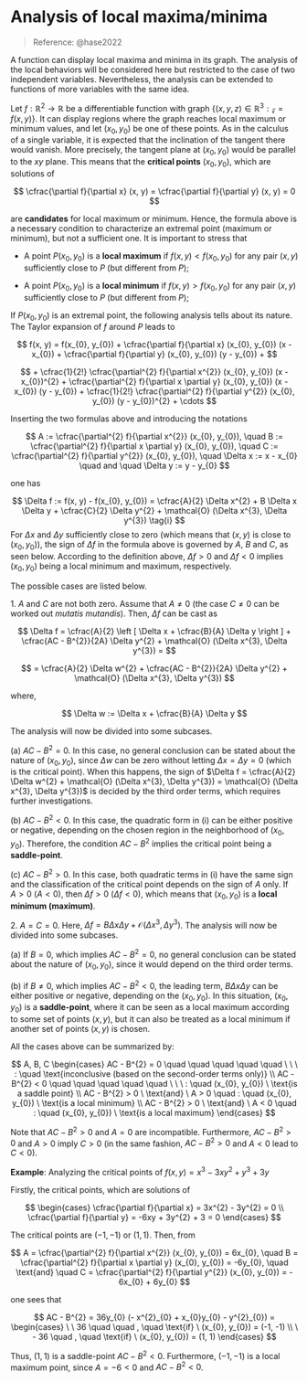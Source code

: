 # Analysis of local maxima/minima

> Reference: @hase2022

A function can display local maxima and minima in its graph. The analysis of the local behaviors will be considered here but restricted to the case of two independent variables. Nevertheless, the analysis can be extended to functions of more variables with the same idea.

Let $f : \mathbb{R}^{2} \to \mathbb{R}$ be a differentiable function with graph $\{(x, y , z) \in \mathbb{R}^{3} : \mathcal{z} = f(x, y)\}$. It can display regions where the graph reaches local maximum or minimum values, and let $(x_{0}, y_{0})$ be one of these points. As in the calculus of a single variable, it is expected that the inclination of the tangent there would vanish. More precisely, the tangent plane at $(x_{0}, y_{0})$ would be parallel to the $xy$ plane. This means that the __critical points__ $(x_{0}, y_{0})$, which are solutions of

$$
\cfrac{\partial f}{\partial x} (x, y) = \cfrac{\partial f}{\partial y} (x, y) = 0
$$

are __candidates__ for local maximum or minimum. Hence, the formula above is a necessary condition to characterize an extremal point (maximum or minimum), but not a sufficient one. It is important to stress that 

* A point $P(x_{0}, y_{0})$ is a __local maximum__ if $f(x, y) < f(x_{0}, y_{0})$ for any pair $(x, y)$ sufficiently close to $P$ (but different from $P$); 

* A point $P(x_{0}, y_{0})$ is a __local minimum__ if $f(x, y) > f(x_{0}, y_{0})$ for any pair $(x, y)$ sufficiently close to $P$ (but different from $P$); 

If $P(x_{0}, y_{0})$ is an extremal point, the following analysis tells about its nature. The Taylor expansion of $f$ around $P$ leads to

$$
f(x, y) = 
f(x_{0}, y_{0}) + \cfrac{\partial f}{\partial x} (x_{0}, y_{0}) (x - x_{0}) +
\cfrac{\partial f}{\partial y} (x_{0}, y_{0}) (y - y_{0}) +
$$

$$
+
\cfrac{1}{2!} \cfrac{\partial^{2} f}{\partial x^{2}} (x_{0}, y_{0}) (x - x_{0})^{2} + 
\cfrac{\partial^{2} f}{\partial x \partial y} (x_{0}, y_{0}) (x - x_{0}) (y - y_{0}) +
\cfrac{1}{2!} \cfrac{\partial^{2} f}{\partial y^{2}} (x_{0}, y_{0}) (y - y_{0})^{2} +
\cdots
$$

Inserting the two formulas above and introducing the notations

$$
A := \cfrac{\partial^{2} f}{\partial x^{2}} (x_{0}, y_{0}), \quad
B := \cfrac{\partial^{2} f}{\partial x \partial y} (x_{0}, y_{0}), \quad
C := \cfrac{\partial^{2} f}{\partial y^{2}} (x_{0}, y_{0}), \quad
\Delta x := x - x_{0} \quad and \quad
\Delta y := y - y_{0}
$$

one has

$$
\Delta f := f(x, y) - f(x_{0}, y_{0}) = 
\cfrac{A}{2} \Delta x^{2} + B \Delta x \Delta y + \cfrac{C}{2} \Delta y^{2} + \mathcal{O} (\Delta x^{3}, \Delta y^{3})
\tag{i}
$$
For $\Delta x$ and $\Delta y$ sufficiently close to zero (which means that $(x, y)$ is close to $(x_{0}, y_{0})$), the sign of $\Delta f$ in the formula above is governed by $A$, $B$ and $C$, as seen below. According to the definition above, $\Delta f > 0$ and $\Delta f < 0$ implies $(x_{0}, y_{0})$ being a local minimum and maximum, respectively.

The possible cases are listed below.

$\text{1}.$ $A \ \text{and} \ C \ \text{are not both zero}$. Assume that $A \neq 0$ (the case $C \neq 0$ can be worked out $mutatis \ mutandis$). Then, $\Delta f$ can be cast as

$$
\Delta f = \cfrac{A}{2} \left [ \Delta x + \cfrac{B}{A} \Delta y \right ] + \cfrac{AC - B^{2}}{2A} \Delta y^{2} + \mathcal{O} (\Delta x^{3}, \Delta y^{3}) =
$$

$$
= \cfrac{A}{2} \Delta w^{2} + \cfrac{AC - B^{2}}{2A} \Delta y^{2} + \mathcal{O} (\Delta x^{3}, \Delta y^{3})
$$

where,

$$
\Delta w := \Delta x + \cfrac{B}{A} \Delta y
$$

The analysis will now be divided into some subcases.

$(\text{a})$ $AC - B^{2} = 0$. In this case, no general conclusion can be stated about the nature of $(x_{0}, y_{0})$, since $\Delta w$ can be zero without letting $\Delta x = \Delta y = 0$ (which is the critical point). When this happens, the sign of $\Delta f = \cfrac{A}{2} \Delta w^{2} + \mathcal{O} (\Delta x^{3}, \Delta y^{3}) = \mathcal{O} (\Delta x^{3}, \Delta y^{3})$ is decided by the third order terms, which requires further investigations.

$(\text{b})$ $AC - B^{2} < 0$. In this case, the quadratic form in $\text{(i)}$ can be either positive or negative, depending on the chosen region in the neighborhood of $(x_{0}, y_{0})$. Therefore, the condition $AC - B^{2}$ implies the critical point being a __saddle-point__. 

$(\text{c})$ $AC - B^{2} > 0$. In this case, both quadratic terms in $\text{(i)}$ have the same sign and the classification of the critical point depends on the sign of $A$ only. If $A > 0 \ (A < 0)$, then $\Delta f > 0 \ (\Delta f < 0)$, which means that $(x_{0}, y_{0})$ is a __local minimum (maximum)__.

$\text{2}.$ $A = C = 0$. Here, $\Delta f = B \Delta x \Delta y + \mathcal{O} (\Delta x^{3}, \Delta y^{3})$. The analysis will now be divided into some subcases.

$(\text{a})$ If $B = 0$, which implies $AC - B^{2} = 0$, no general conclusion can be stated about the nature of $(x_{0}, y_{0})$, since it would depend on the third order terms. 

$(\text{b})$ if $B \neq 0$, which implies $AC - B^{2} < 0$, the leading term, $B \Delta x \Delta y$ can be either positive or negative, depending on the $(x_{0}, y_{0})$. In this situation, $(x_{0}, y_{0})$ is a __saddle-point__, where it can be seen as a local maximum according to some set of points $(x, y)$, but it can also be treated as a local minimum if another set of points $(x, y)$ is chosen.

All the cases above can be summarized by:

$$
A, B, C
\begin{cases}
AC - B^{2} = 0 \quad \quad \quad \quad \quad \ \ \ : \quad \text{inconclusive (based on the second-order terms only)} \\
AC - B^{2} < 0 \quad \quad \quad \quad \quad \ \ \ : \quad (x_{0}, y_{0}) \ \text{is a saddle point} \\
AC - B^{2} > 0 \ \text{and} \ A > 0 \quad : \quad (x_{0}, y_{0}) \ \text{is a local minimum} \\
AC - B^{2} > 0 \ \text{and} \ A < 0 \quad : \quad (x_{0}, y_{0}) \ \text{is a local maximum}
\end{cases}
$$

Note that $AC − B^{2} > 0$ and $A = 0$ are incompatible. Furthermore, $AC − B^{2} > 0$ and $A > 0$ imply $C > 0$ (in the same fashion, $AC − B^{2} > 0$ and $A < 0$ lead to $C < 0$).

__Example__: Analyzing the critical points of $f(x, y) = x^{3} − 3xy^{2} + y^{3} + 3y$

Firstly, the critical points, which are solutions of

$$
\begin{cases}
\cfrac{\partial f}{\partial x} = 3x^{2} - 3y^{2} = 0 \\
\cfrac{\partial f}{\partial y} = -6xy + 3y^{2} + 3 = 0
\end{cases}
$$

The critical points are $(−1, −1)$ or $(1, 1)$. Then, from

$$
A = \cfrac{\partial^{2} f}{\partial x^{2}} (x_{0}, y_{0}) = 6x_{0}, \quad
B = \cfrac{\partial^{2} f}{\partial x \partial y} (x_{0}, y_{0}) = -6y_{0}, \quad \text{and} \quad
C = \cfrac{\partial^{2} f}{\partial y^{2}} (x_{0}, y_{0}) = - 6x_{0} + 6y_{0}
$$

one sees that

$$
AC - B^{2} = 36y_{0} (- x^{2}_{0} + x_{0}y_{0} - y^{2}_{0}) = 
\begin{cases}
\ \ 36 \quad \quad , \quad \text{if} \ (x_{0}, y_{0}) = (-1, -1) \\
\ - 36 \quad , \quad \text{if} \ (x_{0}, y_{0}) = (1, 1)
\end{cases}
$$

Thus, $(1, 1)$ is a saddle-point $AC - B^{2} < 0$. Furthermore, $(−1, −1)$ is a local maximum point, since $A = −6 < 0$ and $AC - B^{2} < 0$.
